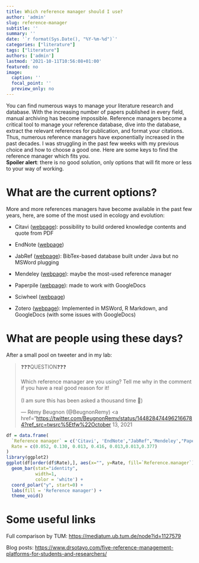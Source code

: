 ```yaml
---
title: Which reference manager should I use? 
author: 'admin'
slug: reference-manager
subtitle: ''
summary: ''
date: '`r format(Sys.Date(), "%Y-%m-%d")`'
categories: ["literature"]
tags: ["literature"]
authors: ['admin']
lastmod: '2021-10-11T10:56:08+01:00'
featured: no
image:
  caption: ''
  focal_point: ''
  preview_only: no
---
```


You can find numerous ways to manage your literature research and database. With the increasing number of papers published in every field, manual archiving has become impossible. Reference managers become a critical tool to manage your reference database, dive into the database, extract the relevant references for publication, and format your citations. Thus, numerous reference managers have exponentially increased in the past decades. I was struggling in the past few weeks with my previous choice and how to choose a good one. Here are some keys to find the reference manager which fits you.\
**Spoiler alert**: there is no good solution, only options that will fit more or less to your way of working.

# What are the current options?

More and more references managers have become available in the past few years, here, are some of the most used in ecology and evolution:

-   Citavi ([webpage](https://www.citavi.com/en)): possibility to build ordered knowledge contents and quote from PDF

-   EndNote ([webpage](https://endnote.com/))

-   JabRef ([webpage](https://www.jabref.org/)): BibTex-based database built under Java but no MSWord plugging

-   Mendeley ([webpage](https://www.mendeley.com/)): maybe the most-used reference manager

-   Paperpile ([webpage](https://paperpile.com/)): made to work with GoogleDocs

-   Sciwheel ([webpage](https://sciwheel.com/?lg))

-   Zotero ([webpage](https://www.zotero.org/)): Implemented in MSWord, R Markdown, and GoogleDocs (with some issues with GoogleDocs)

# What are people using these days?

After a small pool on tweeter and in my lab:

<blockquote class="twitter-tweet">

<p lang="en" dir="ltr">

❓❓❓QUESTION❓❓❓<br><br>Which reference manager are you using? Tell me why in the comment if you have a real good reason for it! <br><br>(I am sure this has been asked a thousand time 🤔)

</p>

--- Rémy Beugnon (@BeugnonRemy) \<a href="<https://twitter.com/BeugnonRemy/status/1448284744962166784?ref_src=twsrc%5Etfw%22October> 13, 2021</a>

</blockquote>

```{=html}
<script async src="https://platform.twitter.com/widgets.js" 
charset="utf-8"></script>
```
```r
df = data.frame(
  `Reference manager` = c('Citavi', 'EndNote',"JabRef",'Mendeley',"Paperpile",'Sciwheel','Zotero'),
  Rate = c(0.052, 0.130, 0.013, 0.416, 0.013,0.013,0.377)
)
library(ggplot2)
ggplot(df[order(df$Rate),], aes(x="", y=Rate, fill=`Reference.manager`)) +
  geom_bar(stat="identity", 
           width=1,
           color = 'white') +
  coord_polar("y", start=0) + 
  labs(fill = 'Reference manager') + 
  theme_void()
```

# Some useful links

Full comparison by TUM: <https://mediatum.ub.tum.de/node?id=1127579>

Blog posts: <https://www.drsotayo.com/five-reference-management-platforms-for-students-and-researchers/>
